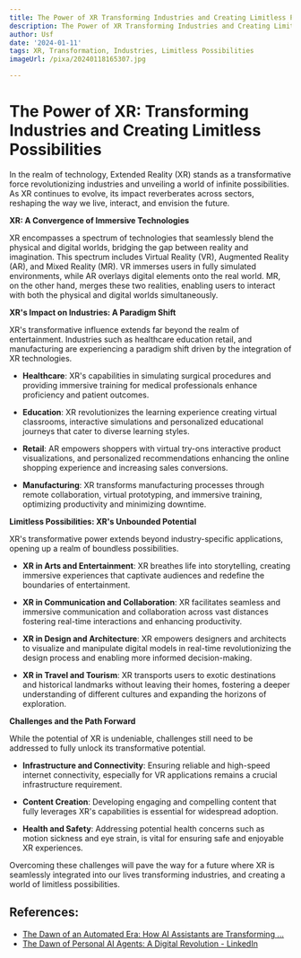 ```yaml
---
title: The Power of XR Transforming Industries and Creating Limitless Possibilities
description: The Power of XR Transforming Industries and Creating Limitless Possibilities
author: Usf
date: '2024-01-11'
tags: XR, Transformation, Industries, Limitless Possibilities
imageUrl: /pixa/20240118165307.jpg

---
```

# The Power of XR: Transforming Industries and  Creating Limitless Possibilities

In the realm of technology, Extended Reality (XR) stands as a transformative force revolutionizing industries and unveiling  a world of infinite possibilities. As XR continues to evolve, its impact reverberates  across sectors, reshaping  the way we live, interact,  and envision the future.

**XR: A Convergence of Immersive Technologies**

XR encompasses a spectrum of technologies  that seamlessly blend the physical and digital worlds, bridging  the gap between reality and imagination. This spectrum includes Virtual Reality (VR), Augmented Reality (AR), and  Mixed Reality (MR). VR immerses users in fully simulated environments,  while AR overlays digital elements onto the real world. MR, on the other hand,  merges these two realities, enabling users to interact with both the physical and digital worlds simultaneously.

**XR's Impact on Industries: A Paradigm Shift**

XR's transformative influence extends far beyond the realm of entertainment.  Industries  such as  healthcare education retail, and manufacturing are experiencing a paradigm shift driven by the integration  of XR technologies.

* **Healthcare**: XR's capabilities in simulating  surgical  procedures and providing immersive training for medical professionals enhance proficiency and patient  outcomes.

* **Education**:  XR revolutionizes the learning experience  creating virtual classrooms, interactive simulations  and personalized educational journeys that cater to diverse learning styles.

* **Retail**:  AR empowers shoppers with virtual try-ons interactive product visualizations, and personalized recommendations enhancing the online shopping experience and increasing sales conversions.

* **Manufacturing**: XR transforms manufacturing processes through remote collaboration, virtual prototyping, and immersive training, optimizing productivity  and minimizing downtime.

**Limitless  Possibilities: XR's Unbounded Potential**

XR's transformative power extends beyond industry-specific applications, opening up a realm of boundless possibilities.

* **XR in Arts and Entertainment**: XR breathes life into storytelling, creating immersive experiences  that captivate audiences and redefine  the  boundaries of entertainment.

* **XR in Communication  and Collaboration**: XR facilitates  seamless and immersive communication  and collaboration across vast distances fostering real-time interactions and  enhancing productivity.

* **XR in Design and  Architecture**: XR empowers designers and architects to visualize and manipulate digital models in real-time  revolutionizing the design process and enabling  more  informed decision-making.

* **XR in Travel and Tourism**: XR transports  users to exotic destinations and historical landmarks without leaving their homes, fostering a deeper understanding of different cultures and expanding  the horizons of  exploration.

**Challenges and the Path Forward**

While the  potential of XR  is undeniable, challenges still need to be addressed to fully unlock its transformative potential.

* **Infrastructure and  Connectivity**: Ensuring reliable and high-speed internet  connectivity, especially for VR applications remains a crucial infrastructure  requirement.

* **Content Creation**: Developing engaging and compelling content that fully leverages XR's capabilities is essential for widespread adoption.

* **Health and Safety**: Addressing potential health concerns such as  motion sickness and eye strain, is vital for ensuring safe and enjoyable XR experiences.

Overcoming  these challenges will pave the way for a future where XR is seamlessly integrated into our lives transforming industries, and creating  a world  of limitless possibilities.

## References:
- [The Dawn of an Automated Era: How AI Assistants are Transforming ...](https://medium.com/@logusps1999/the-dawn-of-an-automated-era-how-ai-assistants-are-transforming-business-9253ab421a4b)
- [The Dawn of Personal AI Agents: A Digital Revolution - LinkedIn](https://www.linkedin.com/pulse/dawn-personal-ai-agents-digital-revolution-britty-bidari)
